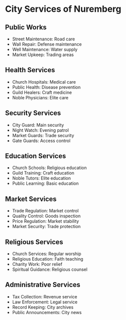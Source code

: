 = City Services of Nuremberg =

== Public Works ==
* Street Maintenance: Road care
* Wall Repair: Defense maintenance
* Well Maintenance: Water supply
* Market Upkeep: Trading areas

== Health Services ==
* Church Hospitals: Medical care
* Public Health: Disease prevention
* Guild Healers: Craft medicine
* Noble Physicians: Elite care

== Security Services ==
* City Guard: Main security
* Night Watch: Evening patrol
* Market Guards: Trade security
* Gate Guards: Access control

== Education Services ==
* Church Schools: Religious education
* Guild Training: Craft education
* Noble Tutors: Elite education
* Public Learning: Basic education

== Market Services ==
* Trade Regulation: Market control
* Quality Control: Goods inspection
* Price Regulation: Market stability
* Market Security: Trade protection

== Religious Services ==
* Church Services: Regular worship
* Religious Education: Faith teaching
* Charity Work: Poor relief
* Spiritual Guidance: Religious counsel

== Administrative Services ==
* Tax Collection: Revenue service
* Law Enforcement: Legal service
* Record Keeping: City archives
* Public Announcements: City news 